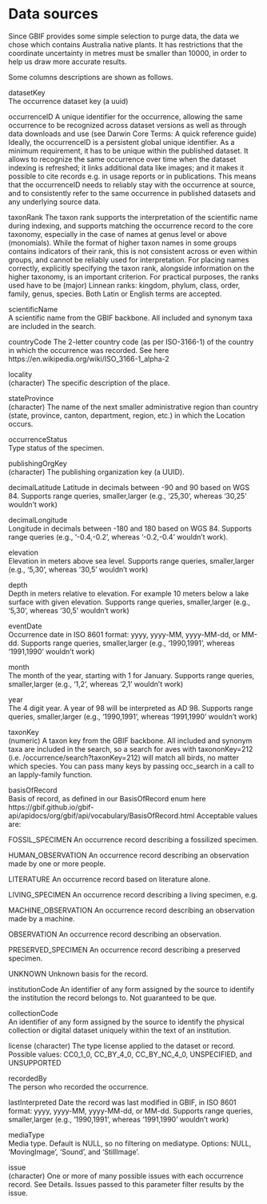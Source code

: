 # Data sources

Since GBIF provides some simple selection to purge data, the data we chose which contains Australia native plants. It has restrictions that the coordinate uncertainty in metres must be smaller than 10000, in order to help us draw more accurate results.

Some columns descriptions are shown as follows.

datasetKey	
The occurrence dataset key (a uuid)

occurrenceID
A unique identifier for the occurrence, allowing the same occurrence to be recognized across dataset versions as well as through data downloads and use (see Darwin Core Terms: A quick reference guide)
Ideally, the occurrenceID is a persistent global unique identifier. As a minimum requirement, it has to be unique within the published dataset. It allows to recognize the same occurrence over time when the dataset indexing is refreshed; it links additional data like images; and it makes it possible to cite records e.g. in usage reports or in publications. This means that the occurrenceID needs to reliably stay with the occurrence at source, and to consistently refer to the same occurrence in published datasets and any underlying source data.

taxonRank
The taxon rank supports the interpretation of the scientific name during indexing, and supports matching the occurrence record to the core taxonomy, especially in the case of names at genus level or above (monomials). While the format of higher taxon names in some groups contains indicators of their rank, this is not consistent across or even within groups, and cannot be reliably used for interpretation. For placing names correctly, explicitly specifying the taxon rank, alongside information on the higher taxonomy, is an important criterion. For practical purposes, the ranks used have to be (major) Linnean ranks: kingdom, phylum, class, order, family, genus, species. Both Latin or English terms are accepted.

scientificName	
A scientific name from the GBIF backbone. All included and synonym taxa are included in the search.

countryCode	
The 2-letter country code (as per ISO-3166-1) of the country in which the occurrence was recorded. See here https://en.wikipedia.org/wiki/ISO_3166-1_alpha-2

locality	
(character) The specific description of the place.

stateProvince	
(character) The name of the next smaller administrative region than country (state, province, canton, department, region, etc.) in which the Location occurs.

occurrenceStatus	
Type status of the specimen.

publishingOrgKey	
(character) The publishing organization key (a UUID).

decimalLatitude	
Latitude in decimals between -90 and 90 based on WGS 84. Supports range queries, smaller,larger (e.g., '25,30', whereas '30,25' wouldn't work)

decimalLongitude	
Longitude in decimals between -180 and 180 based on WGS 84. Supports range queries (e.g., '-0.4,-0.2', whereas '-0.2,-0.4' wouldn't work).

elevation	
Elevation in meters above sea level. Supports range queries, smaller,larger (e.g., '5,30', whereas '30,5' wouldn't work)

depth	
Depth in meters relative to elevation. For example 10 meters below a lake surface with given elevation. Supports range queries, smaller,larger (e.g., '5,30', whereas '30,5' wouldn't work)

eventDate	
Occurrence date in ISO 8601 format: yyyy, yyyy-MM, yyyy-MM-dd, or MM-dd. Supports range queries, smaller,larger (e.g., '1990,1991', whereas '1991,1990' wouldn't work)

month	
The month of the year, starting with 1 for January. Supports range queries, smaller,larger (e.g., '1,2', whereas '2,1' wouldn't work)

year	
The 4 digit year. A year of 98 will be interpreted as AD 98. Supports range queries, smaller,larger (e.g., '1990,1991', whereas '1991,1990' wouldn't work)

taxonKey	
(numeric) A taxon key from the GBIF backbone. All included and synonym taxa are included in the search, so a search for aves with taxononKey=212 (i.e. /occurrence/search?taxonKey=212) will match all birds, no matter which species. You can pass many keys by passing occ_search in a call to an lapply-family function.

basisOfRecord	
Basis of record, as defined in our BasisOfRecord enum here https://gbif.github.io/gbif-api/apidocs/org/gbif/api/vocabulary/BasisOfRecord.html Acceptable values are:

FOSSIL_SPECIMEN An occurrence record describing a fossilized specimen.

HUMAN_OBSERVATION An occurrence record describing an observation made by one or more people.

LITERATURE An occurrence record based on literature alone.

LIVING_SPECIMEN An occurrence record describing a living specimen, e.g.

MACHINE_OBSERVATION An occurrence record describing an observation made by a machine.

OBSERVATION An occurrence record describing an observation.

PRESERVED_SPECIMEN An occurrence record describing a preserved specimen.

UNKNOWN Unknown basis for the record.

institutionCode	
An identifier of any form assigned by the source to identify the institution the record belongs to. Not guaranteed to be que.

collectionCode	
An identifier of any form assigned by the source to identify the physical collection or digital dataset uniquely within the text of an institution.

license	
(character) The type license applied to the dataset or record. Possible values: CC0_1_0, CC_BY_4_0, CC_BY_NC_4_0, UNSPECIFIED, and UNSUPPORTED

recordedBy	
The person who recorded the occurrence.

lastInterpreted	
Date the record was last modified in GBIF, in ISO 8601 format: yyyy, yyyy-MM, yyyy-MM-dd, or MM-dd. Supports range queries, smaller,larger (e.g., '1990,1991', whereas '1991,1990' wouldn't work)

mediaType	
Media type. Default is NULL, so no filtering on mediatype. Options: NULL, 'MovingImage', 'Sound', and 'StillImage'.

issue	
(character) One or more of many possible issues with each occurrence record. See Details. Issues passed to this parameter filter results by the issue.